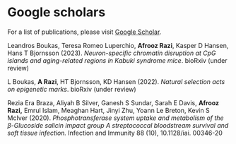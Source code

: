 # Google scholars

For a list of publications, please visit [Google Scholar](https://scholar.google.com/citations?hl=en&user=JXk5t04AAAAJ).

Leandros Boukas, Teresa Romeo Luperchio, **Afrooz Razi**, Kasper D Hansen, Hans T Bjornsson (2023). *Neuron-specific chromatin disruption at CpG islands and aging-related regions in Kabuki syndrome mice*. bioRxiv (under review)

L Boukas, **A Razi**, HT Bjornsson, KD Hansen (2022). *Natural selection acts on epigenetic marks*. bioRxiv (under review)

Rezia Era Braza, Aliyah B Silver, Ganesh S Sundar, Sarah E Davis, **Afrooz Razi,** Emrul Islam, Meaghan Hart, Jinyi Zhu, Yoann Le Breton, Kevin S McIver (2020). *Phosphotransferase system uptake and metabolism of the β-Glucoside salicin impact group A streptococcal bloodstream survival and soft tissue infection.* Infection and Immunity 88 (10), 10.1128/iai. 00346-20

# 
